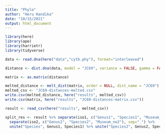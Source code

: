 ---
title: "Phylo"
author: "Heru Handika"
date: "10/15/2021"
output: html_document
---

```{r}
library(here)
library(ape)
library(harrietr)
library(tidyverse)
```



```{r}
data <- read.dna(here("data","cytb.phy"), format="interleaved")

distance <- dist.dna(data, model = "JC69", variance = FALSE, gamma = FALSE, pairwise.deletion = FALSE, base.freq = NULL, as.matrix = FALSE)

matrix <- as.matrix(distance)

melted_distance <- melt_dist(matrix, order = NULL, dist_name = "JC69")
melted_csv <- "JC69-distances-melted.csv"
write.csv(melted_distance, here("results", melted_csv))
write.csv(matrix, here("results", "JC69-distances-matrix.csv"))
``` 



```{r}
result <- read_csv(here("results", melted_csv))

split_res <- result %>% separate(iso1, c("Genus1", "Species1", "Museum_no"), sep="_") %>%
  separate(iso2, c("Genus2", "Species2", "Museum_no2"), sep="_") %>%
  unite("Species", Genus1, Species1) %>% unite("Species2", Genus2, Species2)

```

